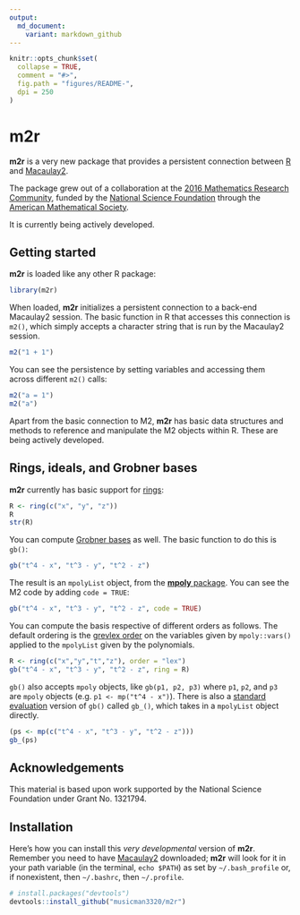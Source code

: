 ```yaml
---
output:
  md_document:
    variant: markdown_github
---
```


<!-- README.md is generated from README.Rmd. Please edit that file -->

```r

knitr::opts_chunk$set(
  collapse = TRUE,
  comment = "#>",
  fig.path = "figures/README-",
  dpi = 250
)
```

<!-- NOTE: you have to kill any R M2 process before knitting this. -->


# __m2r__

__m2r__ is a very new package that provides a persistent connection between [R](https://www.r-project.org) and [Macaulay2](http://www.math.uiuc.edu/Macaulay2/).

The package grew out of a collaboration at the [2016 Mathematics Research Community](http://www.ams.org/programs/research-communities/mrc-16), funded by the [National Science Foundation](http://www.nsf.gov) through the [American Mathematical Society](http://www.ams.org/home/page). 

It is currently being actively developed.


## Getting started

__m2r__ is loaded like any other R package:
```r
library(m2r)
```

When loaded, __m2r__ initializes a persistent connection to a back-end Macaulay2 session.  The basic function in R that accesses this connection is `m2()`, which simply accepts a character string that is run by the Macaulay2 session.

```r
m2("1 + 1")
```

You can see the persistence by setting variables and accessing them across different `m2()` calls:

```r
m2("a = 1")
m2("a")
```

Apart from the basic connection to M2, __m2r__ has basic data structures and methods to reference and manipulate the M2 objects within R.  These are being actively developed.




## Rings, ideals, and Grobner bases

__m2r__ currently has basic support for [rings](https://en.wikipedia.org/wiki/Ring_(mathematics)):

```r
R <- ring(c("x", "y", "z"))
R
str(R)
```

You can compute [Grobner bases](https://en.wikipedia.org/wiki/Gröbner_basis) as well.  The basic function to do this is `gb()`:
```r
gb("t^4 - x", "t^3 - y", "t^2 - z")
```
The result is an `mpolyList` object, from the [__mpoly__ package](https://github.com/dkahle/mpoly).  You can see the M2 code by adding `code = TRUE`:
```r
gb("t^4 - x", "t^3 - y", "t^2 - z", code = TRUE)
```

You can compute the basis respective of different orders as follows.  The default ordering is the [grevlex order](https://en.wikipedia.org/wiki/Monomial_order) on the variables given by `mpoly::vars()` applied to the `mpolyList` given by the polynomials.
```r
R <- ring(c("x","y","t","z"), order = "lex")
gb("t^4 - x", "t^3 - y", "t^2 - z", ring = R)
```


`gb()` also accepts `mpoly` objects, like `gb(p1, p2, p3)` where `p1`, `p2`, and `p3` are `mpoly` objects (e.g. `p1 <- mp("t^4 - x")`).  There is also a [standard evaluation](http://adv-r.had.co.nz/Computing-on-the-language.html) version of `gb()` called `gb_()`, which takes in a `mpolyList` object directly.
```r
(ps <- mp(c("t^4 - x", "t^3 - y", "t^2 - z")))
gb_(ps)
```









## Acknowledgements

This material is based upon work supported by the National Science Foundation under Grant No. 1321794.

## Installation

Here's how you can install this _very developmental_ version of __m2r__.  Remember you need to have [Macaulay2](http://www.math.uiuc.edu/Macaulay2/) downloaded; __m2r__ will look for it in your path variable (in the terminal, `echo $PATH`) as set by `~/.bash_profile` or, if nonexistent, then `~/.bashrc`, then `~/.profile`.

```R
# install.packages("devtools")
devtools::install_github("musicman3320/m2r")
```
